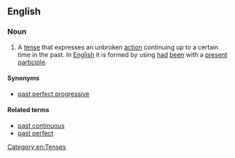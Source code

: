 ==English==

===Noun===
{{examples-right|She '''had been living''' in England for three years before moving to Sweden.}}
{{en-noun|head=[[past]] [[perfect]] [[continuous]]|-}}

# {{grammar}} A [[tense]] that expresses an unbroken [[action]] continuing up to a certain time in the past. In [[English]] it is formed by using [[had]] [[been]] with a [[present participle]].

====Synonyms====
*[[past perfect progressive]]

====Related terms====
*[[past continuous]]
*[[past perfect]]

[[Category:en:Tenses]]